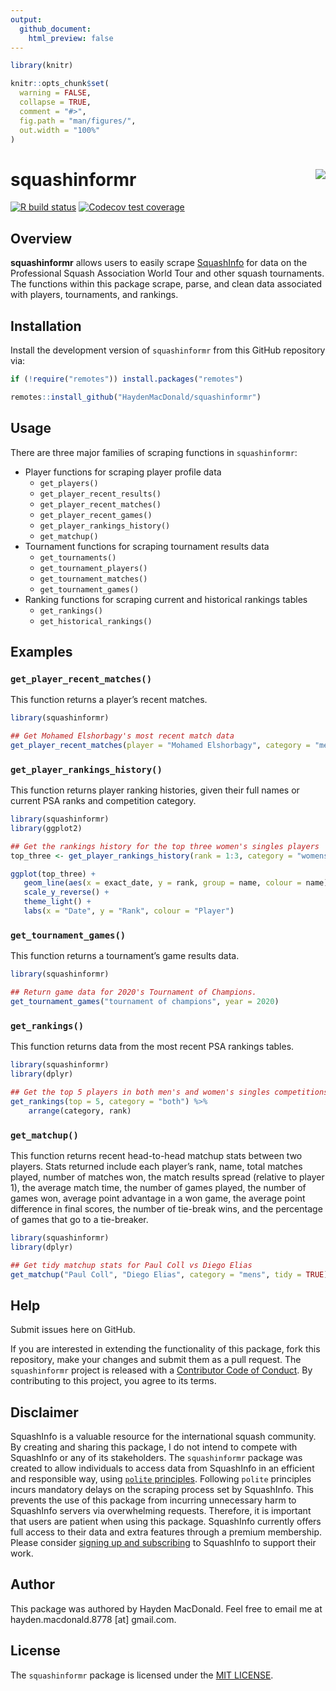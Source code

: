 ---
output: 
  github_document:
    html_preview: false
---

```{r setup, include=FALSE}
library(knitr)

knitr::opts_chunk$set(
  warning = FALSE,
  collapse = TRUE,
  comment = "#>",
  fig.path = "man/figures/",
  out.width = "100%"
)
```

# squashinformr <img src="man/figures/logo.png" align="right" />

<!-- badges: start -->
[![R build status](https://github.com/HaydenMacDonald/squashinformr/workflows/R-CMD-check/badge.svg)](https://github.com/HaydenMacDonald/squashinformr/actions)
[![Codecov test coverage](https://codecov.io/gh/HaydenMacDonald/squashinformr/branch/master/graph/badge.svg)](https://codecov.io/gh/HaydenMacDonald/squashinformr)
<!-- badges: end -->

## Overview

**squashinformr** allows users to easily scrape <a href="http://www.squashinfo.com/" target="_blank">SquashInfo</a> for data on the Professional Squash Association World Tour and other squash tournaments. The functions within this package scrape, parse, and clean data associated with players, tournaments, and rankings.

## Installation

Install the development version of `squashinformr` from this GitHub repository via:

```{r, eval=FALSE, message=FALSE, warning=FALSE}
if (!require("remotes")) install.packages("remotes")

remotes::install_github("HaydenMacDonald/squashinformr")
```

## Usage

There are three major families of scraping functions in `squashinformr`:

- Player functions for scraping player profile data
  - `get_players()`
  - `get_player_recent_results()`
  - `get_player_recent_matches()`
  - `get_player_recent_games()`
  - `get_player_rankings_history()`
  - `get_matchup()`
- Tournament functions for scraping tournament results data
  - `get_tournaments()`
  - `get_tournament_players()`
  - `get_tournament_matches()`
  - `get_tournament_games()`
- Ranking functions for scraping current and historical rankings tables
  - `get_rankings()`
  - `get_historical_rankings()`

## Examples

### `get_player_recent_matches()`

This function returns a player's recent matches.

```{r}
library(squashinformr)

## Get Mohamed Elshorbagy's most recent match data
get_player_recent_matches(player = "Mohamed Elshorbagy", category = "mens")
```

### `get_player_rankings_history()`

This function returns player ranking histories, given their full names or current PSA ranks and competition category.  

```{r, dpi=300}
library(squashinformr)
library(ggplot2)

## Get the rankings history for the top three women's singles players
top_three <- get_player_rankings_history(rank = 1:3, category = "womens")

ggplot(top_three) +
   geom_line(aes(x = exact_date, y = rank, group = name, colour = name)) +
   scale_y_reverse() +
   theme_light() +
   labs(x = "Date", y = "Rank", colour = "Player")
```

### `get_tournament_games()`

This function returns a tournament's game results data. 

```{r}
library(squashinformr)

## Return game data for 2020's Tournament of Champions.
get_tournament_games("tournament of champions", year = 2020)
```

### `get_rankings()`

This function returns data from the most recent PSA rankings tables. 

```{r}
library(squashinformr)
library(dplyr)

## Get the top 5 players in both men's and women's singles competitions
get_rankings(top = 5, category = "both") %>%
    arrange(category, rank)
```

### `get_matchup()`

This function returns recent head-to-head matchup stats between two players. Stats returned include each player's rank, name, total matches played, number of matches won, the match results spread (relative to player 1), the average match time, the number of games played, the number of games won, average point advantage in a won game, the average point difference in final scores, the number of tie-break wins, and the percentage of games that go to a tie-breaker.

```{r, message=FALSE, warning=FALSE}
library(squashinformr)
library(dplyr)

## Get tidy matchup stats for Paul Coll vs Diego Elias
get_matchup("Paul Coll", "Diego Elias", category = "mens", tidy = TRUE)
```



## Help

Submit issues here on GitHub.  

If you are interested in extending the functionality of this package, fork this repository, make your changes and submit them as a pull request. The `squashinformr` project is released with a <a href="https://github.com/HaydenMacDonald/squashinformr/blob/master/CODE_OF_CONDUCT.md" target="_blank">Contributor Code of Conduct</a>. By contributing to this project, you agree to its terms.  

## Disclaimer

SquashInfo is a valuable resource for the international squash community. By creating and sharing this package, I do not intend to compete with SquashInfo or any of its stakeholders. The `squashinformr` package was created to allow individuals to access data from SquashInfo in an efficient and responsible way, using <a href="https://github.com/dmi3kno/polite" target="_blank">`polite` principles</a>. Following `polite` principles incurs mandatory delays on the scraping process set by SquashInfo. This prevents the use of this package from incurring unnecessary harm to SquashInfo servers via overwhelming requests. Therefore, it is important that users are patient when using this package. SquashInfo currently offers full access to their data and extra features through a premium membership. Please consider <a href="http://www.squashinfo.com/upgrade" target="_blank">signing up and subscribing</a> to SquashInfo to support their work.

## Author

This package was authored by Hayden MacDonald. Feel free to email me at hayden.macdonald.8778 [at] gmail.com. 

## License

The `squashinformr` package is licensed under the <a href="https://github.com/HaydenMacDonald/squashinformr/blob/master/LICENSE" target="_blank">MIT LICENSE</a>.

